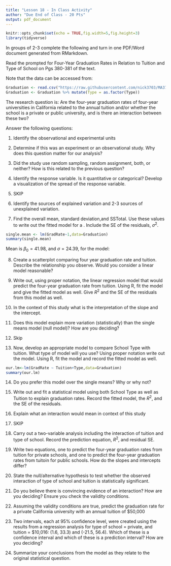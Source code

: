 ```yaml
---
title: "Lesson 18 - In Class Activity"
author: "Due End of Class - 20 Pts"
output: pdf_document
---
```


```r
knitr::opts_chunk$set(echo = TRUE,fig.width=5,fig.height=3)
library(tidyverse)
```

In groups of 2-3 complete the following and turn in one PDF/Word document generated from RMarkdown.

Read the prompted for Four-Year Graduation Rates in Relation to Tuition and Type of School on Pgs 380-381 of the text.

Note that the data can be accessed from:


```r
Graduation <- read.csv("https://raw.githubusercontent.com/nick3703/MA376/master/Graduation.csv")
Graduation <- Graduation %>% mutate(Type = as.factor(Type))

```

The research question is: Are the four-year graduation rates of four-year universities in California related to the annual tuition and/or whether the school is a private or public university, and is there an interaction between these two?

Answer the following questions:

1. Identify the observational and experimental units

2. Determine if this was an experiment or an observational study. Why does this question matter for our analysis?

3. Did the study use random sampling, random assignment, both, or neither? How is this related to the previous question?

4. Identify the response variable. Is it quantitative or categorical? Develop a visualization of the spread of the response variable.

5. SKIP

6. Identify the sources of explained variation and 2-3 sources of unexplained variation.

7. Find the overall mean, standard deviation,and SSTotal. Use these values to write out the fitted model for a \textbf{Single means model}. Include the SE of the residuals, $\sigma^2$.

```r
single.mean <- lm(GradRate~1,data=Graduation)
summary(single.mean)

```

Mean is $\beta_0=41.98$, and $\sigma=24.39$, for the model:
\begin{align*}
y_i &= \beta_0 + \epsilon_i \\
\epsilon_i &\sim N(0,\sigma)
\end{align*}


8. Create a scatterplot comparing four year graduation rate and tuition. Describe the relationship you observe. Would you consider a linear model reasonable?

9. Write out, using proper notation, the linear regression model that would predict the four-year graduation rate from tuition. Using R, fit the model and give the fitted model as well. Give $R^2$ and the SE of the residuals from this model as well.


\begin{align*}
y_i &= \beta_0 +\beta_1 x_i + \epsilon_i \\
i &= \mbox{Subject}\\
\epsilon_i & \sim N(0,\sigma)
\end{align*}

10. In the context of this study what is the interpretation of the slope and the intercept.

11. Does this model explain more variation (statistically) than the single means model (null model)? How are you deciding?

12. Skip

13. Now, develop an appropriate model to compare School Type with tuition. What type of model will you use? Using proper notation write out the model. Using R, fit the model and record the fitted model as well. 
```r
our.lm<-lm(GradRate ~ Tuition+Type,data=Graduation)
summary(our.lm)
```


14. Do you prefer this model over the single means? Why or why not?

15. Write out and fit a statistical model using both School Type as well as Tuition to explain graduation rates. Record the fitted model, the $R^2$, and the SE of the residuals. 

16. Explain what an interaction would mean in context of this study

17. SKIP

18. Carry out a two-variable analysis including the interaction of tuition and type of school. Record the prediction equation, $R^2$, and residual SE.

19. Write two equations, one to predict the four-year graduation rates from tuition for private schools, and one to predict the four-year graduation rates from tuitoin for public schools. How do the slopes and intercepts differ?

20. State the null/alternative hypothesis to test whether the observed interaction of type of school and tuition is statistically significant.

21. Do you believe there is convincing evidence of an interaction? How are you deciding? Ensure you check the validity conditions.

22. Assuming the validity conditions are true, predict the graduation rate for a private California university with an annual tuition of \$50,000

23. Two intervals, each at 95\% confidence level, were created using the results from a regression analysis for type of school = private, and tuition = \$10,016: (1.6, 33.3) and (-21.5, 56.4). Which of these is a confidence interval and which of these is a prediction interval? How are you deciding?

24. Summarize your conclusions from the model as they relate to the original statistical question.